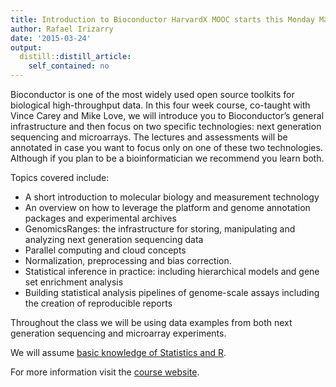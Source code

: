 ```yaml
---
title: Introduction to Bioconductor HarvardX MOOC starts this Monday March 30
author: Rafael Irizarry
date: '2015-03-24'
output:
  distill::distill_article:
    self_contained: no
---
```


Bioconductor is one of the most widely used open source toolkits for biological high-throughput data. In this four week course, co-taught with Vince Carey and Mike Love, we will introduce you to Bioconductor's general infrastructure and then focus on two specific technologies: next generation sequencing and microarrays. The lectures and assessments will be annotated in case you want to focus only on one of these two technologies. Although if you plan to be a bioinformatician we recommend you learn both.

Topics covered include:

  * A short introduction to molecular biology and measurement technology
  * An overview on how to leverage the platform and genome annotation packages and experimental archives
  * GenomicsRanges: the infrastructure for storing, manipulating and analyzing next generation sequencing data
  * Parallel computing and cloud concepts
  * Normalization, preprocessing and bias correction.
  * Statistical inference in practice: including hierarchical models and gene set enrichment analysis
  * Building statistical analysis pipelines of genome-scale assays including the creation of reproducible reports

Throughout the class we will be using data examples from both next generation sequencing and microarray experiments.

We will assume [basic knowledge of Statistics and R](https://www.edx.org/course/statistics-r-life-sciences-harvardx-ph525-1x).

For more information visit the [course website](https://www.edx.org/course/introduction-bioconductor-harvardx-ph525-4x).
